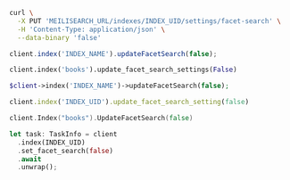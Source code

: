 <CodeGroup>

```bash cURL
curl \
  -X PUT 'MEILISEARCH_URL/indexes/INDEX_UID/settings/facet-search' \
  -H 'Content-Type: application/json' \
  --data-binary 'false'
```

```javascript JS
client.index('INDEX_NAME').updateFacetSearch(false);
```

```python Python
client.index('books').update_facet_search_settings(False)
```

```php PHP
$client->index('INDEX_NAME')->updateFacetSearch(false);
```

```ruby Ruby
client.index('INDEX_UID').update_facet_search_setting(false)
```

```go Go
client.Index("books").UpdateFacetSearch(false)
```

```rust Rust
let task: TaskInfo = client
  .index(INDEX_UID)
  .set_facet_search(false)
  .await
  .unwrap();
```
</CodeGroup>